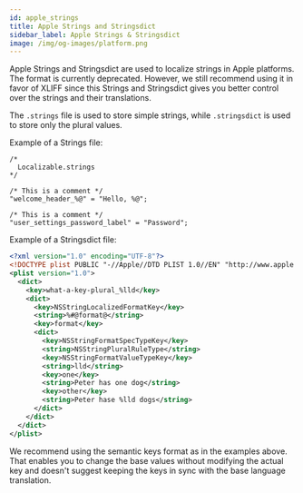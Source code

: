 ```yaml
---
id: apple_strings
title: Apple Strings and Stringsdict
sidebar_label: Apple Strings & Stringsdict
image: /img/og-images/platform.png
---
```


Apple Strings and Stringsdict are used to localize strings in Apple platforms. The format is currently deprecated.
However, we still recommend using it in favor of XLIFF since this Strings and Stringsdict gives you
better control over the strings and their translations.

The `.strings` file is used to store simple strings, while `.stringsdict` is used to store only the plural values.

Example of a Strings file:
```
/*
  Localizable.strings
*/

/* This is a comment */
"welcome_header_%@" = "Hello, %@";

/* This is a comment */
"user_settings_password_label" = "Password";
```

Example of a Stringsdict file:
```xml
<?xml version="1.0" encoding="UTF-8"?>
<!DOCTYPE plist PUBLIC "-//Apple//DTD PLIST 1.0//EN" "http://www.apple.com/DTDs/PropertyList-1.0.dtd">
<plist version="1.0">
  <dict>
    <key>what-a-key-plural_%lld</key>
    <dict>
      <key>NSStringLocalizedFormatKey</key>
      <string>%#@format@</string>
      <key>format</key>
      <dict>
        <key>NSStringFormatSpecTypeKey</key>
        <string>NSStringPluralRuleType</string>
        <key>NSStringFormatValueTypeKey</key>
        <string>lld</string>
        <key>one</key>
        <string>Peter has one dog</string>
        <key>other</key>
        <string>Peter hase %lld dogs</string>
      </dict>
    </dict>
  </dict>
</plist>
```

We recommend using the semantic keys format as in the examples above. That enables you to change the base values without
modifying the actual key and doesn't suggest keeping the keys in sync with the base language translation.


<ApplePlaceholders />


<Importing />
